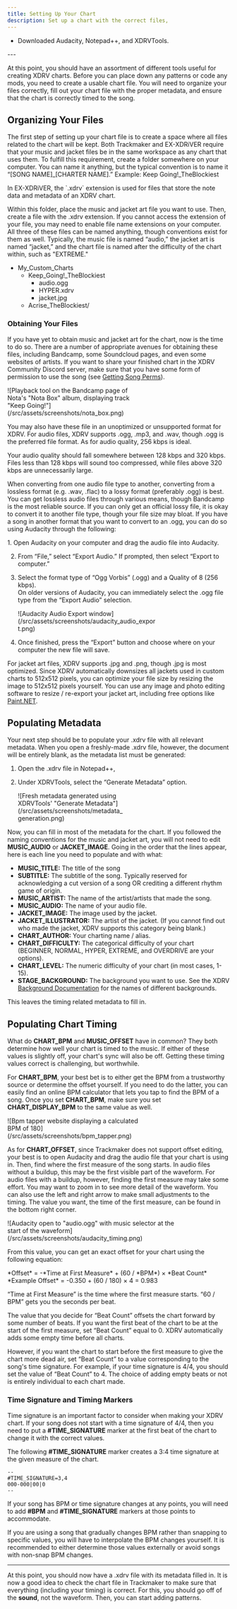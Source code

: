 ```yaml
---
title: Setting Up Your Chart
description: Set up a chart with the correct files, 
---
```


<Aside type="note" title="Recommended Precursors">

- Downloaded Audacity, Notepad++, and XDRVTools.

</Aside>
---

At this point, you should have an assortment of different tools useful for creating XDRV charts. Before you can place down any patterns or code any mods, you need to create a usable chart file. You will need to organize your files correctly, fill out your chart file with the proper metadata, and ensure that the chart is correctly timed to the song.

## Organizing Your Files

The first step of setting up your chart file is to create a space where all files related to the chart will be kept. Both Trackmaker and EX-XDRiVER require that your music and jacket files be in the same workspace as any chart that uses them. To fulfill this requirement, create a folder somewhere on your computer. You can name it anything, but the typical convention is to name it “[SONG NAME]_[CHARTER NAME].” Example: Keep Going!_TheBlockiest

<Aside type="tip" title="What is .xdrv?">
In EX-XDRiVER, the `.xdrv` extension is used for files that store the note data and metadata of an XDRV chart.
</Aside>

Within this folder, place the music and jacket art file you want to use. Then, create a file with the .xdrv extension. If you cannot access the extension of your file, you may need to enable file name extensions on your computer. All three of these files can be named anything, though conventions exist for them as well. Typically, the music file is named “audio,” the jacket art is named “jacket,” and the chart file is named after the difficulty of the chart within, such as "EXTREME."

<FileTree>

- My_Custom_Charts
	- Keep_Going!_TheBlockiest 
		- audio.ogg
		- HYPER.xdrv
		- jacket.jpg
	- Acrise_TheBlockiest/

</FileTree>

### Obtaining Your Files

If you have yet to obtain music and jacket art for the chart, now is the time to do so. There are a number of appropriate avenues for obtaining these files, including Bandcamp, some Soundcloud pages, and even some websites of artists. If you want to share your finished chart in the XDRV Community Discord server, make sure that you have some form of permission to use the song (see [Getting Song Perms](/xdrv-charting-guide/misc/song-perms)).

<div style="width:55%">
![Playback tool on the Bandcamp page of Nota's "Nota Box" album, displaying track "Keep Going!"](/src/assets/screenshots/nota_box.png)
</div>

You may also have these file in an unoptimized or unsupported format for XDRV. For audio files, XDRV supports .ogg, .mp3, and .wav, though .ogg is the preferred file format. As for audio quality, 256 kbps is ideal.

<Aside type="caution" title="Bitrate Range">
	Your audio quality should fall somewhere between 128 kbps and 320 kbps. Files less than 128 kbps will sound too compressed, while files above 320 kbps are unnecessarily large.
</Aside>

When converting from one audio file type to another, converting from a lossless format (e.g. .wav, .flac) to a lossy format (preferably .ogg) is best. You can get lossless audio files through various means, though Bandcamp is the most reliable source. If you can only get an official lossy file, it is okay to convert it to another file type, though your file size may bloat. If you have a song in another format that you want to convert to an .ogg, you can do so using Audacity through the following:

<Steps>
1. Open Audacity on your computer and drag the audio file into Audacity.

2. From “File,” select “Export Audio.” If prompted, then select “Export to computer.”

3. Select the format type of “Ogg Vorbis” (.ogg) and a Quality of 8 (256 kbps).<br/>
On older versions of Audacity, you can immediately select the .ogg file type from the “Export Audio” selection.

	<div style="width:65%">
	![Audacity Audio Export window](/src/assets/screenshots/audacity_audio_export.png)
	</div>

4. Once finished, press the “Export” button and choose where on your computer the new file will save.

</Steps>

For jacket art files, XDRV supports .jpg and .png, though .jpg is most optimized. Since XDRV automatically downsizes all jackets used in custom charts to 512x512 pixels, you can optimize your file size by resizing the image to 512x512 pixels yourself. You can use any image and photo editing software to resize / re-export your jacket art, including free options like [Paint.NET](https://www.getpaint.net/).

## Populating Metadata

Your next step should be to populate your .xdrv file with all relevant metadata. When you open a freshly-made .xdrv file, however, the document will be entirely blank, as the metadata list must be generated:

<Steps>

1. Open the .xdrv file in Notepad++,

2. Under XDRVTools, select the “Generate Metadata” option.

	<div style="width:50%">
	![Fresh metadata generated using XDRVTools' "Generate Metadata"](/src/assets/screenshots/metadata_generation.png)
	</div>

</Steps>

Now, you can fill in most of the metadata for the chart. If you followed the naming conventions for the music and jacket art, you will not need to edit **MUSIC_AUDIO** or **JACKET_IMAGE**. Going in the order that the lines appear, here is each line you need to populate and with what:

- **MUSIC_TITLE:** The title of the song
- **SUBTITLE:** The subtitle of the song. Typically reserved for acknowledging a cut version of a song OR crediting a different rhythm game of origin.
- **MUSIC_ARTIST:** The name of the artist/artists that made the song.
- **MUSIC_AUDIO:** The name of your audio file.
- **JACKET_IMAGE:** The image used by the jacket.
- **JACKET_ILLUSTRATOR:** The artist of the jacket. (If you cannot find out who made the jacket, XDRV supports this category being blank.)
- **CHART_AUTHOR:** Your charting name / alias.
- **CHART_DIFFICULTY:** The categorical difficulty of your chart (BEGINNER, NORMAL, HYPER, EXTREME, and OVERDRIVE are your options).
- **CHART_LEVEL:** The numeric difficulty of your chart (in most cases, 1-15).
- **STAGE_BACKGROUND:** The background you want to use. See the XDRV [Background Documentation](https://github.com/EX-XDRiVER/Chart-Documentation/tree/main/backgrounds) for the names of different backgrounds.

This leaves the timing related metadata to fill in.

## Populating Chart Timing

What do **CHART_BPM** and **MUSIC_OFFSET** have in common? They both determine how well your chart is timed to the music. If either of these values is slightly off, your chart's sync will also be off. Getting these timing values correct is challenging, but worthwhile.

For **CHART_BPM**, your best bet is to either get the BPM from a trustworthy source or determine the offset yourself. If you need to do the latter, you can easily find an online BPM calculator that lets you tap to find the BPM of a song. Once you set **CHART_BPM**, make sure you set **CHART_DISPLAY_BPM** to the same value as well.

<div style="width:65%">
![Bpm tapper website displaying a calculated BPM of 180](/src/assets/screenshots/bpm_tapper.png)
</div>

As for **CHART_OFFSET**, since Trackmaker does not support offset editing, your best is to open Audacity and drag the audio file that your chart is using in. Then, find where the first measure of the song starts. In audio files without a buildup, this may be the first visible part of the waveform. For audio files with a buildup, however, finding the first measure may take some effort. You may want to zoom in to see more detail of the waveform. You can also use the left and right arrow to make small adjustments to the timing. The value you want, the time of the first measure, can be found in the bottom right corner.

<div style="width:80%">
![Audacity open to "audio.ogg" with music selector at the start of the waveform](/src/assets/screenshots/audacity_timing.png)
</div>

From this value, you can get an exact offset for your chart using the following equation:

<Tabs>
  <TabItem label="Offset Equation">
  *Offset* = -*Time at First Measure* + (60 / *BPM*) × *Beat Count*
  </TabItem>
  <TabItem label="Example Offset">
  *Example Offset* = -0.350 + (60 / 180) × 4 = 0.983
  </TabItem>
</Tabs>

<Aside type="tip" title="Equation Breakdown">

“Time at First Measure” is the time where the first measure starts. “60 / BPM” gets you the seconds per beat. 

The value that you decide for “Beat Count” offsets the chart forward by some number of beats. If you want the first beat of the chart to be at the start of the first measure, set “Beat Count” equal to 0. XDRV automatically adds some empty time before all charts. 

However, if you want the chart to start before the first measure to give the chart more dead air, set “Beat Count” to a value corresponding to the song's time signature. For example, if your time signature is 4/4, you should set the value of “Beat Count” to 4. The choice of adding empty beats or not is entirely individual to each chart made.

</Aside>

### Time Signature and Timing Markers

Time signature is an important factor to consider when making your XDRV chart. If your song does not start with a time signature of 4/4, then you need to put a **#TIME_SIGNATURE** marker at the first beat of the chart to change it with the correct values.

The following **#TIME_SIGNATURE** marker creates a 3:4 time signature at the given measure of the chart.
```
--
#TIME_SIGNATURE=3,4
000-000|00|0
--
```

If your song has BPM or time signature changes at any points, you will need to add **#BPM** and **#TIME_SIGNATURE** markers at those points to accommodate. 

<Aside type="caution" title="Gradual BPM Changes">

If you are using a song that gradually changes BPM rather than snapping to specific values, you will have to interpolate the BPM changes yourself. It is recommended to either determine those values externally or avoid songs with non-snap BPM changes.

</Aside>

---

At this point, you should now have a .xdrv file with its metadata filled in. It is now a good idea to check the chart file in Trackmaker to make sure that everything (including your timing) is correct. For this, you should go off of the **sound**, not the waveform. Then, you can start adding patterns.